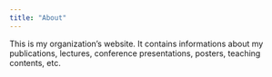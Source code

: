 ```yaml
---
title: "About"
---
```


This is my organization's website. It contains informations about my publications, lectures, conference presentations, posters, teaching contents, etc.
